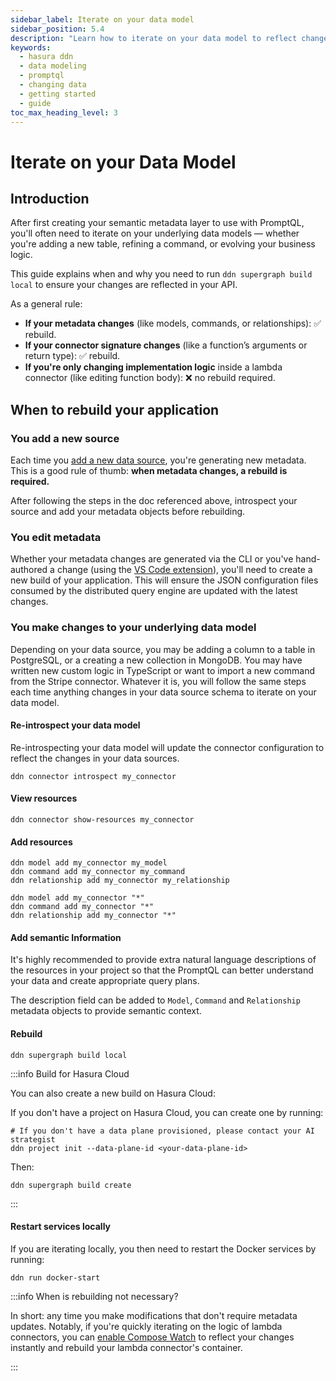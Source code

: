 ```yaml
---
sidebar_label: Iterate on your data model
sidebar_position: 5.4
description: "Learn how to iterate on your data model to reflect changes in the underlying data sources."
keywords:
  - hasura ddn
  - data modeling
  - promptql
  - changing data
  - getting started
  - guide
toc_max_heading_level: 3
---
```


# Iterate on your Data Model

## Introduction

After first creating your semantic metadata layer to use with PromptQL, you'll often need to iterate on your underlying
data models — whether you're adding a new table, refining a command, or evolving your business logic.

This guide explains when and why you need to run `ddn supergraph build local` to ensure your changes are reflected in
your API.

As a general rule:

- **If your metadata changes** (like models, commands, or relationships): ✅ rebuild.
- **If your connector signature changes** (like a function’s arguments or return type): ✅ rebuild.
- **If you're only changing implementation logic** inside a lambda connector (like editing function body): ❌ no rebuild
  required.

## When to rebuild your application

### You add a new source

Each time you [add a new data source](/data-sources/connect-to-a-source.mdx), you're generating new metadata. This is a
good rule of thumb: **when metadata changes, a rebuild is required.**

After following the steps in the doc referenced above, introspect your source and add your metadata objects before
rebuilding.

### You edit metadata

Whether your metadata changes are generated via the CLI or you've hand-authored a change (using the
[VS Code extension](https://marketplace.visualstudio.com/items?itemName=HasuraHQ.hasura)), you'll need to create a new
build of your application. This will ensure the JSON configuration files consumed by the distributed query engine are
updated with the latest changes.

### You make changes to your underlying data model

Depending on your data source, you may be adding a column to a table in PostgreSQL, or a creating a new collection in
MongoDB. You may have written new custom logic in TypeScript or want to import a new command from the Stripe connector.
Whatever it is, you will follow the same steps each time anything changes in your data source schema to iterate on your
data model.

#### Re-introspect your data model

Re-introspecting your data model will update the connector configuration to reflect the changes in your data sources.

```ddn
ddn connector introspect my_connector
```

#### View resources

```ddn title="You can then view the resources that have been discovered by running:"
ddn connector show-resources my_connector
```

#### Add resources

```ddn title="And add precisely the resources you need running any of the following commands with real values:"
ddn model add my_connector my_model
ddn command add my_connector my_command
ddn relationship add my_connector my_relationship
```

```ddn title="Or if you want to add all resources:"
ddn model add my_connector "*"
ddn command add my_connector "*"
ddn relationship add my_connector "*"
```

#### Add semantic Information

It's highly recommended to provide extra natural language descriptions of the resources in your project so that the
PromptQL can better understand your data and create appropriate query plans.

The description field can be added to `Model`, `Command` and `Relationship` metadata objects to provide semantic
context.

#### Rebuild

```ddn title="You can then create a new build:"
ddn supergraph build local
```

:::info Build for Hasura Cloud

You can also create a new build on Hasura Cloud:

If you don't have a project on Hasura Cloud, you can create one by running:

```ddn
# If you don't have a data plane provisioned, please contact your AI strategist
ddn project init --data-plane-id <your-data-plane-id>
```

Then:

```ddn
ddn supergraph build create
```

:::

#### Restart services locally

If you are iterating locally, you then need to restart the Docker services by running:

```ddn
ddn run docker-start
```

:::info When is rebuilding not necessary?

In short: any time you make modifications that don't require metadata updates. Notably, if you're quickly iterating on
the logic of lambda connectors, you can [enable Compose Watch](/business-logic/dev-mode.mdx) to reflect your changes
instantly and rebuild your lambda connector's container.

:::

